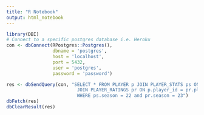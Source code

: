 ```yaml
---
title: "R Notebook"
output: html_notebook
---
```


```r
library(DBI)
# Connect to a specific postgres database i.e. Heroku
con <- dbConnect(RPostgres::Postgres(),
                 dbname = 'postgres', 
                 host = 'localhost',
                 port = 5432,
                 user = 'postgres',
                 password = 'password')
```






```r
res <- dbSendQuery(con, "SELECT * FROM PLAYER p JOIN PLAYER_STATS ps ON p.player_id = ps.player_id 
                          JOIN PLAYER_RATINGS pr ON p.player_id = pr.player_id
                          WHERE ps.season = 22 and pr.season = 23")
dbFetch(res)
dbClearResult(res)
```